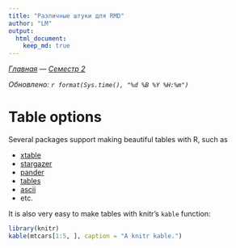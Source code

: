 ```yaml
---
title: "Различные штуки для RMD"
author: "LM"
output: 
  html_document:
    keep_md: true
---
```


*[Главная](http://leonovmx.github.io/info/index.html) --- [Семестр 2](./index.html)*

*Обновлено: `r format(Sys.time(), "%d %B %Y %H:%m")`*

# Table options

Several packages support making beautiful tables with R, such as

* [xtable](https://cran.r-project.org/web/packages/xtable/)
* [stargazer](https://cran.r-project.org/web/packages/stargazer/)
* [pander](http://rapporter.github.io/pander/)
* [tables](https://cran.r-project.org/web/packages/tables/)
* [ascii](http://eusebe.github.io/ascii/)
* etc.

It is also very easy to make tables with knitr's `kable` function:

```r
library(knitr)
kable(mtcars[1:5, ], caption = "A knitr kable.")
```
